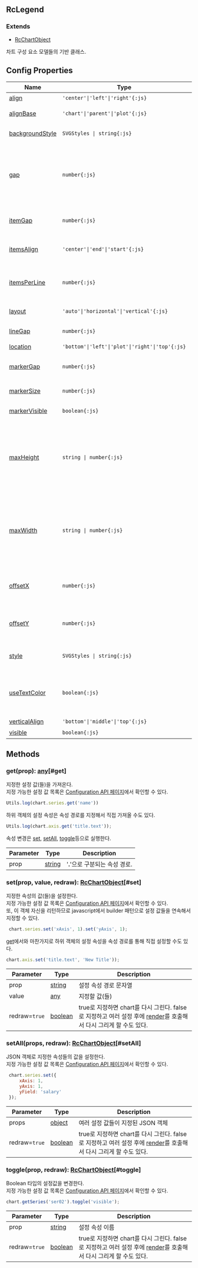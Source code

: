 ## RcLegend
### Extends
- [RcChartObject](../classes/RcChartObject)
차트 구성 요소 모델들의 기반 클래스.



## Config Properties
 | Name | Type | Description |   
 | --- | --- | --- | 
 | [align](/config/config/legend#align) | `'center'\|'left'\|'right'{:js}` | 수평 배치. |   
 | [alignBase](/config/config/legend#alignbase) | `'chart'\|'parent'\|'plot'{:js}` | legend 정렬 기준. |   
 | [backgroundStyle](/config/config/legend#backgroundstyle) | `SVGStyles \| string{:js}` | 배경 스타일 셋. |   
 | [gap](/config/config/legend#gap) | `number{:js}` | [location](#location) 이 'plot'이 아닐 때, legend view와 나머지 chart 영역 사이의 gap. |   
 | [itemGap](/config/config/legend#itemgap) | `number{:js}` | legend 아이템들 사이의 간격. |   
 | [itemsAlign](/config/config/legend#itemsalign) | `'center'\|'end'\|'start'{:js}` | 한 라인의 item들이 배치되는 위치. |   
 | [itemsPerLine](/config/config/legend#itemsperline) | `number{:js}` | 한 줄 당 표시할 최대 legend 항목 수. |   
 | [layout](/config/config/legend#layout) | `'auto'\|'horizontal'\|'vertical'{:js}` | item 배치 방향. |   
 | [lineGap](/config/config/legend#linegap) | `number{:js}` | 라인 사이의 간격. |   
 | [location](/config/config/legend#location) | `'bottom'\|'left'\|'plot'\|'right'\|'top'{:js}` | 표시 위치. |   
 | [markerGap](/config/config/legend#markergap) | `number{:js}` | marker와 text사이의 간격. |   
 | [markerSize](/config/config/legend#markersize) | `number{:js}` | marker 크기. |   
 | [markerVisible](/config/config/legend#markervisible) | `boolean{:js}` | marker 표시 여부. |   
 | [maxHeight](/config/config/legend#maxheight) | `string \| number{:js}` | 수직 [배치](#layout) 일 때, 최대 높이를 픽셀 단위의 크기 혹은 plot 높이에 대한 상대 길이를 '%'로 지정한다. |   
 | [maxWidth](/config/config/legend#maxwidth) | `string \| number{:js}` | 수평 [배치](#layout) 일 때, 최대 너비를 픽셀 단위의 크기 혹은 plot 너비에 대한 상대 길이를 '%'로 지정한다. |   
 | [offsetX](/config/config/legend#offsetx) | `number{:js}` | 범례와 body 혹은 차트 경계 사이의 수평 간격. |   
 | [offsetY](/config/config/legend#offsety) | `number{:js}` | 범례와 body 혹은 차트 경계 사이의 수직 간격. |   
 | [style](/config/config/legend#style) | `SVGStyles \| string{:js}` | 스타일셋 혹은 class selector. |   
 | [useTextColor](/config/config/legend#usetextcolor) | `boolean{:js}` | 범례 항목의 텍스트에도 marker와 동일한 색상을 적용한다. |   
 | [verticalAlign](/config/config/legend#verticalalign) | `'bottom'\|'middle'\|'top'{:js}` | 수직 배치. |   
 | [visible](/config/config/legend#visible) | `boolean{:js}` | 표시 여부. |



## Methods
### get(prop): [any](https://www.typescriptlang.org/docs/handbook/2/everyday-types.html#any)[#get]
지정한 설정 값(들)을 가져온다.\
지정 가능한 설정 값 목록은 [Configuration API 페이지](/config)에서 확인할 수 있다. 

```js
Utils.log(chart.series.get('name'))
```

하위 객체의 설정 속성은 속성 경로를 지정해서 직접 가져올 수도 있다.

```js
Utils.log(chart.axis.get('title.text'));
```

속성 변경은 [set](#set), [setAll](#setAll), [toggle](#toggle)등으로 실행한다.



| Parameter | Type | Description |
| ----------- | ----------- | ----------- |
| prop | [string](https://developer.mozilla.org/en-US/docs/Web/JavaScript/Reference/Global_Objects/String) | '**.**'으로 구분되는 속성 경로. |
### set(prop, value, redraw): [RcChartObject](../classes/RcChartObject)[#set]
지정한 속성의 값(들)을 설정한다.\
지정 가능한 설정 값 목록은 [Configuration API 페이지](/config)에서 확인할 수 있다.\
또, 이 객체 자신을 리턴하므로 javascript에서 builder 패턴으로 설정 값들을 연속해서 지정할 수 있다.

```js
 chart.series.set('xAxis', 1).set('yAxis', 1);
```

[get](#get)에서와 마찬가지로 하위 객체의 설정 속성을 속성 경로를 통해 직접 설정할 수도 있다.

```js
chart.axis.set('title.text', 'New Title'));
```



| Parameter | Type | Description |
| ----------- | ----------- | ----------- |
| prop | [string](https://developer.mozilla.org/en-US/docs/Web/JavaScript/Reference/Global_Objects/String) | 설정 속성 경로 문자열 |
| value | [any](https://www.typescriptlang.org/docs/handbook/2/everyday-types.html#any) | 지정할 값(들) |
| redraw=`true` | [boolean](https://developer.mozilla.org/en-US/docs/Web/JavaScript/Reference/Global_Objects/Boolean) | true로 지정하면 chart를 다시 그린다.                false로 지정하고 여러 설정 후에 [render](/docs/api/classes/RcChartControl#render)를 호출해서 다시 그리게 할 수도 있다. |
### setAll(props, redraw): [RcChartObject](../classes/RcChartObject)[#setAll]
JSON 객체로 지정한 속성들의 값을 설정한다.\
지정 가능한 설정 값 목록은 [Configuration API 페이지](/config)에서 확인할 수 있다. 

```js
 chart.series.set({
     xAxis: 1,
     yAxis: 1,
     yField: 'salary'
 });
```



| Parameter | Type | Description |
| ----------- | ----------- | ----------- |
| props | [object](https://developer.mozilla.org/en-US/docs/Web/JavaScript/Reference/Global_Objects/Object) | 여러 설정 값들이 지정된 JSON 객체 |
| redraw=`true` | [boolean](https://developer.mozilla.org/en-US/docs/Web/JavaScript/Reference/Global_Objects/Boolean) | true로 지정하면 chart를 다시 그린다.                false로 지정하고 여러 설정 후에 [render](/docs/api/classes/RcChartControl#render)를 호출해서 다시 그리게 할 수도 있다. |
### toggle(prop, redraw): [RcChartObject](../classes/RcChartObject)[#toggle]
Boolean 타입의 설정값을 변경한다.\
지정 가능한 설정 값 목록은 [Configuration API 페이지](/config)에서 확인할 수 있다. 

```js
chart.getSeries('ser02').toggle('visible');
```



| Parameter | Type | Description |
| ----------- | ----------- | ----------- |
| prop | [string](https://developer.mozilla.org/en-US/docs/Web/JavaScript/Reference/Global_Objects/String) | 설정 속성 이름 |
| redraw=`true` | [boolean](https://developer.mozilla.org/en-US/docs/Web/JavaScript/Reference/Global_Objects/Boolean) | true로 지정하면 chart를 다시 그린다.                false로 지정하고 여러 설정 후에 [render](/docs/api/classes/RcChartControl#render)를 호출해서 다시 그리게 할 수도 있다. |